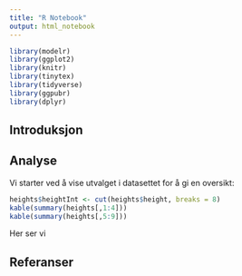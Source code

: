 ```yaml
---
title: "R Notebook"
output: html_notebook
---
```



```r
library(modelr)
library(ggplot2)
library(knitr)
library(tinytex)
library(tidyverse)
library(ggpubr)
library(dplyr)
```

## Introduksjon


## Analyse

Vi starter ved å vise utvalget i datasettet for å gi en oversikt:

```r
heights$heightInt <- cut(heights$height, breaks = 8)
kable(summary(heights[,1:4]))
kable(summary(heights[,5:9]))
```

Her ser vi 

## Referanser


